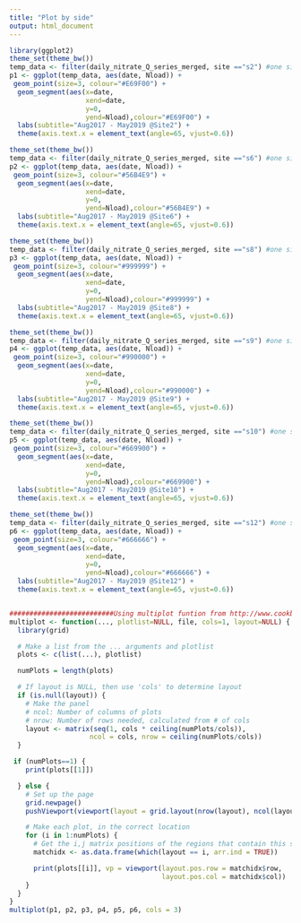 ```yaml
---
title: "Plot by side"
output: html_document
---
```


```r
library(ggplot2)
theme_set(theme_bw()) 
temp_data <- filter(daily_nitrate_Q_series_merged, site =="s2") #one site check
p1 <- ggplot(temp_data, aes(date, Nload)) + 
 geom_point(size=3, colour="#E69F00") + 
  geom_segment(aes(x=date, 
                   xend=date, 
                   y=0, 
                   yend=Nload),colour="#E69F00") + 
  labs(subtitle="Aug2017 - May2019 @Site2") +
  theme(axis.text.x = element_text(angle=65, vjust=0.6)) 

theme_set(theme_bw()) 
temp_data <- filter(daily_nitrate_Q_series_merged, site =="s6") #one site check
p2 <- ggplot(temp_data, aes(date, Nload)) + 
 geom_point(size=3, colour="#56B4E9") + 
  geom_segment(aes(x=date, 
                   xend=date, 
                   y=0, 
                   yend=Nload),colour="#56B4E9") + 
  labs(subtitle="Aug2017 - May2019 @Site6") +
  theme(axis.text.x = element_text(angle=65, vjust=0.6)) 

theme_set(theme_bw()) 
temp_data <- filter(daily_nitrate_Q_series_merged, site =="s8") #one site check
p3 <- ggplot(temp_data, aes(date, Nload)) + 
 geom_point(size=3, colour="#999999") + 
  geom_segment(aes(x=date, 
                   xend=date, 
                   y=0, 
                   yend=Nload),colour="#999999") + 
  labs(subtitle="Aug2017 - May2019 @Site8") + 
  theme(axis.text.x = element_text(angle=65, vjust=0.6)) 

theme_set(theme_bw()) 
temp_data <- filter(daily_nitrate_Q_series_merged, site =="s9") #one site check
p4 <- ggplot(temp_data, aes(date, Nload)) + 
 geom_point(size=3, colour="#990000") + 
  geom_segment(aes(x=date, 
                   xend=date, 
                   y=0, 
                   yend=Nload),colour="#990000") + 
  labs(subtitle="Aug2017 - May2019 @Site9") +
  theme(axis.text.x = element_text(angle=65, vjust=0.6)) 

theme_set(theme_bw()) 
temp_data <- filter(daily_nitrate_Q_series_merged, site =="s10") #one site check
p5 <- ggplot(temp_data, aes(date, Nload)) + 
 geom_point(size=3, colour="#669900") + 
  geom_segment(aes(x=date, 
                   xend=date, 
                   y=0, 
                   yend=Nload),colour="#669900") + 
  labs(subtitle="Aug2017 - May2019 @Site10") +
  theme(axis.text.x = element_text(angle=65, vjust=0.6)) 

theme_set(theme_bw()) 
temp_data <- filter(daily_nitrate_Q_series_merged, site =="s12") #one site check
p6 <- ggplot(temp_data, aes(date, Nload)) + 
 geom_point(size=3, colour="#666666") + 
  geom_segment(aes(x=date, 
                   xend=date, 
                   y=0, 
                   yend=Nload),colour="#666666") + 
  labs(subtitle="Aug2017 - May2019 @Site12") +
  theme(axis.text.x = element_text(angle=65, vjust=0.6)) 


##########################Using multiplot funtion from http://www.cookbook-r.com/Graphs/Multiple_graphs_on_one_page_(ggplot2)/
multiplot <- function(..., plotlist=NULL, file, cols=1, layout=NULL) { 
  library(grid)

  # Make a list from the ... arguments and plotlist
  plots <- c(list(...), plotlist)

  numPlots = length(plots)

  # If layout is NULL, then use 'cols' to determine layout
  if (is.null(layout)) {
    # Make the panel
    # ncol: Number of columns of plots
    # nrow: Number of rows needed, calculated from # of cols
    layout <- matrix(seq(1, cols * ceiling(numPlots/cols)),
                    ncol = cols, nrow = ceiling(numPlots/cols))
  }

 if (numPlots==1) {
    print(plots[[1]])

  } else {
    # Set up the page
    grid.newpage()
    pushViewport(viewport(layout = grid.layout(nrow(layout), ncol(layout))))

    # Make each plot, in the correct location
    for (i in 1:numPlots) {
      # Get the i,j matrix positions of the regions that contain this subplot
      matchidx <- as.data.frame(which(layout == i, arr.ind = TRUE))

      print(plots[[i]], vp = viewport(layout.pos.row = matchidx$row,
                                      layout.pos.col = matchidx$col))
    }
  }
}
multiplot(p1, p2, p3, p4, p5, p6, cols = 3)


```

